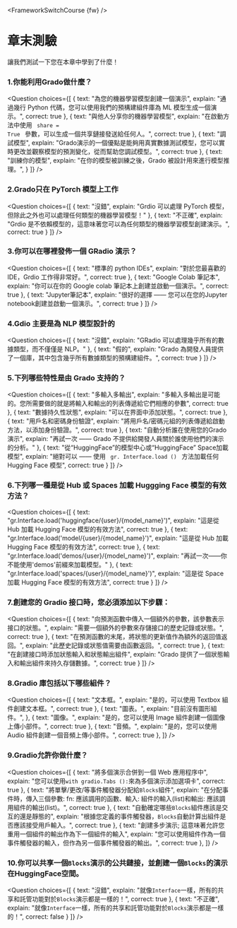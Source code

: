 <FrameworkSwitchCourse {fw} />

<!-- DISABLE-FRONTMATTER-SECTIONS -->

# 章末測驗

<CourseFloatingBanner
    chapter={7}
    classNames="absolute z-10 right-0 top-0"
/>

讓我們測試一下您在本章中學到了什麼！

### 1.你能利用Grado做什麼？
<Question
	choices={[
        {
			text: "為您的機器學習模型創建一個演示",
			explain: "通過幾行 Python 代碼，您可以使用我們的預構建組件庫為 ML 模型生成一個演示。",
			correct: true
		},
		{
			text: "與他人分享你的機器學習模型",
			explain: "在啟動方法中使用 <code> share = True </code> 參數，可以生成一個共享鏈接發送給任何人。",
            correct: true
		},
		{
			text: "調試模型",
			explain: "Grado演示的一個優點是能夠用真實數據測試模型，您可以實時更改並觀察模型的預測變化，從而幫助您調試模型。",
			correct: true
		},
		{
			text: "訓練你的模型",
			explain: "在你的模型被訓練之後，Grado 被設計用來進行模型推理。",
		}
	]}
/>

### 2.Grado只在 PyTorch 模型上工作
<Question
	choices={[
        {
			text: "沒錯",
			explain: "Grdio 可以處理 PyTorch 模型，但除此之外也可以處理任何類型的機器學習模型！"
        },
        {
			text: "不正確",
			explain: "Grdio 是不依賴模型的，這意味著您可以為任何類型的機器學習模型創建演示。",
			correct: true
        }
	]}
/>

### 3.你可以在哪裡發佈一個 GRadio 演示？
<Question
	choices={[
        {
			text: "標準的 python IDEs",
			explain: "對於您最喜歡的 IDE，Grdio 工作得非常好。",
            correct: true
        },
        {
			text: "Google Colab 筆記本",
			explain: "你可以在你的 Google colab 筆記本上創建並啟動一個演示。",
			correct: true
        },
        {
			text: "Jupyter筆記本",
			explain: "很好的選擇 —— 您可以在您的Jupyter notebook創建並啟動一個演示。",
			correct: true
        }
	]}
/>

### 4.Gdio 主要是為 NLP 模型設計的
<Question
	choices={[
        {
			text: "沒錯",
			explain: "GRadio 可以處理幾乎所有的數據類型，而不僅僅是 NLP。"
        },
        {
			text: "假的",
			explain: "Grado 為開發人員提供了一個庫，其中包含幾乎所有數據類型的預構建組件。",
            correct: true
        }
	]}
/>

### 5.下列哪些特性是由 Grado 支持的？
<Question
	choices={[
        {
			text: "多輸入多輸出",
			explain: "多輸入多輸出是可能的。您所需要做的就是將輸入和輸出的列表傳遞給它們相應的參數",
            correct: true
        },
        {
			text: "數據持久性狀態",
			explain: "可以在界面中添加狀態。",
			correct: true
        },
        {
			text: "用戶名和密碼身份驗證",
			explain: "將用戶名/密碼元組的列表傳遞給啟動方法，以添加身份驗證。",
			correct: true
        },
        {
			text: "自動分析誰在使用您的Grado演示",
			explain: "再試一次 —— Grado 不提供給開發人員關於誰使用他們的演示的分析。"
        },
        {
			text: "從“HuggingFace”的模型中心或“HuggingFace” Space加載模型",
			explain: "絕對可以 —— 使用 <code> gr. Interface.load () </code> 方法加載任何 Hugging Face 模型",
			correct: true
        }
	]}
/>

### 6.下列哪一種是從 Hub 或 Spaces 加載 Huggging Face 模型的有效方法？
<Question
	choices={[
        {
			text: "gr.Interface.load('huggingface/{user}/{model_name}')",
			explain: "這是從 Hub 加載 Hugging Face 模型的有效方法",
            correct: true
        },
        {
			text: "gr.Interface.load('model/{user}/{model_name}')",
			explain: "這是從 Hub 加載 Hugging Face 模型的有效方法",
			correct: true
        },
        {
			text: "gr.Interface.load('demos/{user}/{model_name}')",
			explain: "再試一次——你不能使用'demos'前綴來加載模型。"
        },
        {
			text: "gr.Interface.load('spaces/{user}/{model_name}')",
			explain: "這是從 Space 加載 Hugging Face 模型的有效方法",
			correct: true
        }
	]}
/>

### 7.創建您的 Gradio 接口時，您必須添加以下步驟：
<Question
	choices={[
        {
			text: "向預測函數中傳入一個額外的參數，該參數表示接口的狀態。",
			explain: "需要一個額外的參數來存儲接口的歷史記錄或狀態。",
            correct: true
        },
        {
			text: "在預測函數的末尾，將狀態的更新值作為額外的返回值返回。",
			explain: "此歷史記錄或狀態值需要由函數返回。",
            correct: true
        },
        {
			text: "在創建接口時添加狀態輸入和狀態輸出組件",
			explain: "Grado 提供了一個狀態輸入和輸出組件來持久存儲數據。",
            correct: true
        }
	]}
/>

### 8.Gradio 庫包括以下哪些組件？
<Question
	choices={[
        {
			text: "文本框。",
			explain: "是的，可以使用 Textbox 組件創建文本框。",
            correct: true
        },
        {
			text: "圖表。",
			explain: "目前沒有圖形組件。",
        },
        {
			text: "圖像。",
			explain: "是的，您可以使用 Image 組件創建一個圖像上傳小部件。",
            correct: true
        },
        {
			text: "音頻。",
			explain: "是的，您可以使用 Audio 組件創建一個音頻上傳小部件。",
            correct: true
        },
	]}
/>

### 9.Gradio允許你做什麼？
<Question
	choices={[
        {
			text: "將多個演示合併到一個 Web 應用程序中",
			explain: "您可以使用`with gradio.Tabs ():`來為多個演示添加選項卡",
			correct: true
        },
        {
			text: "將單擊/更改/等事件觸發器分配給`Blocks`組件",
			explain: "在分配事件時，傳入三個參數: fn: 應該調用的函數、輸入: 組件的輸入(list)和輸出: 應該調用組件的輸出(list)。",
			correct: true
        },
        {
			text: "自動確定哪些`Blocks`組件應該是交互的還是靜態的",
			explain: "根據您定義的事件觸發器，`Blocks`自動計算出組件是否應該接受用戶輸入。",
			correct: true
        },
		 {
			text: "創建多步演示; 這意味著允許您重用一個組件的輸出作為下一個組件的輸入",
			explain: "您可以使用組件作為一個事件觸發器的輸入，但作為另一個事件觸發器的輸出。",
            correct: true
        },
	]}
/>

### 10.你可以共享一個`Blocks`演示的公共鏈接，並創建一個`Blocks`的演示在HuggingFace空間。
<Question
	choices={[
        {
			text: "沒錯",
			explain: "就像`Interface`一樣，所有的共享和託管功能對於`Blocks`演示都是一樣的！",
			correct: true
        },
        {
			text: "不正確",
			explain: "就像`Interface`一樣，所有的共享和託管功能對於`Blocks`演示都是一樣的！",
			correct: false
        }
	]}
/>